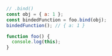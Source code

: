 ```js
// .bind()
const obj = { a: 1 };
const bindedFunction = foo.bind(obj);
bindedFunction(); // { a: 1 }

function foo() {
  console.log(this);
}
```
